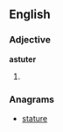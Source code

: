 ==English==

===Adjective===
'''astuter'''

# {{comparative of|astute}}

===Anagrams===
* [[stature#English|stature]]